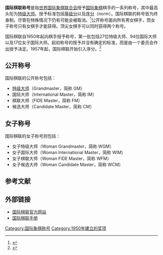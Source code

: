 '''国际棋联称号'''是指[[世界国际象棋联合会|世界国际象棋联合会]]授予[[国际象棋|国际象棋]]棋手的一系列称号，其中最高头衔为[[国际象棋特级大师|特级大师]]。授予标准包括[[等级分|等级分]]以及[[序分|序分]]（norm）。国际棋联的称号皆为终身制，尽管在特殊情况下仍有可能会被取消。<ref name=handbook_titles>{{cite web|title=Handbook > FIDE Title Regulations effective from 1 July 2014|url=https://www.fide.com/fide/handbook.html?id=174&view=article|website=FIDE.com|publisher=FIDE|accessdate=11 November 2014|archive-date=2019-03-20|archive-url=https://web.archive.org/web/20190320215151/https://www.fide.com/fide/handbook.html?id=174&view=article|dead-url=yes}}</ref>公开称号面向所有男女棋手，而女子称号只有女棋手才能获得。顶尖女棋手可以同时获得两个称号。

国际棋联自1950年起向棋手授予称号，第一批包括27位特级大师、94位国际大师以及17位女子国际大师。起初称号的授予并没有确定的标准，而是由一个委员会作出授予决定。1957年起，国际棋联开始引入序分。<ref name="WallFIDEHistory">{{cite web
 | url=http://www.geocities.com/SiliconValley/Lab/7378/fide.htm
 | title=FIDE History
 | author=Wall, W
 | archiveurl=https://web.archive.org/web/20091028083110/http://www.geocities.com/SiliconValley/Lab/7378/fide.htm
 | archivedate=2009-10-28
 | accessdate=2016-03-26
 | dead-url=yes
 }}</ref>

== 公开称号 ==
国际棋联的公开称号包括：
* [[国际象棋特级大师|特级大师]]（Grandmaster，简称 GM）
* 国际大师（International Master，简称 IM）
* 棋联大师（FIDE Master，简称 FM）
* 候选大师（Candidate Master，简称 CM）

== 女子称号 ==
国际棋联的女子称号则包括：
* 女子特级大师（Woman Grandmaster，简称 WGM）
* 女子国际大师（Woman International Master，简称 WIM）
* 女子棋联大师（Woman FIDE Master，简称 WFM）
* 女子候选大师（Woman Candidate Master，简称 WCM）

== 参考文献 ==
{{reflist}}

== 外部链接 ==
*[http://www.fide.com 国际棋联官方网站]{{Wayback|url=http://www.fide.com/ |date=20110217144706 }}
*[http://www.fide.com/component/handbook/?view=sections 国际棋联手册]{{Wayback|url=http://www.fide.com/component/handbook/?view=sections |date=20160323094321 }}

{{国际象棋}}
[[Category:国际象棋称号|Category:国际象棋称号]]
[[Category:1950年建立的奖项|Category:1950年建立的奖项]]
